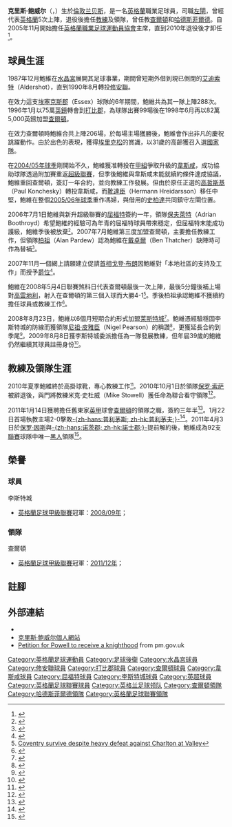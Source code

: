 {{noteTA|G1=EPL|G2=FAcup|G3=荷甲
|T=zh-hans:克里斯·鲍威尔;zh-hk:基斯·鮑維;zh-tw:克里斯·鮑威爾;
|1=zh-hans:克里斯·鲍威尔;zh-hk:基斯·鮑維;zh-tw:克里斯·鮑威爾;
|2=zh-hans:鲍威尔;zh-hk:鮑維;zh-tw:鮑威爾;
|3=zh-hans:孔切斯基;zh-hk:高哲斯基;zh-tw:孔切斯基;
|4=zh-hans:斯佩克特;zh-hk:史柏達;zh-tw:斯佩克特;
|5=zh-hans:埃里克松;zh-hk:艾歷臣;zh-tw:艾里克松;
|6=zh-hans:帕德鲁;zh-hk:柏祖;zh-tw:帕德魯;
|7=zh-hans:赫雷达松;zh-hk:靴達臣;zh-tw:赫雷達松;
|8=zh-hans:博斯罗伊德;zh-hk:保夫萊特;zh-tw:博斯羅伊德;
|9=zh-hans:撒切尔; zh-hk:戴卓爾;
|10=zh-hans:戈登·布朗;zh-hk:白高敦;zh-tw:戈登·布朗;
}}
{{Football manager infobox
| playername          = 克里斯·鲍威尔<br />''Chris Powell''
| image               = [[File:ChrisPowell.jpg|150px]]
| fullname            = Christopher George Robin Powell
| height              = {{height|ft=5|in=10}} 
| nickname            = 
| dateofbirth         = {{birth date and age|1969|9|8}}
| cityofbirth         = [[兰贝斯|兰贝斯]]
| countryofbirth      = [[英格蘭|英格蘭]]
| currentclub         = 
| clubnumber          = 
| position            = [[後衛_(足球)|左閘]]
| youthyears1 = 1985–1986
| youthclubs1 = [[Epsom_&_Ewell_F.C.|Epsom & Ewell]]
| youthyears2 = 1986–1987
| youthclubs2 = [[水晶宫足球俱乐部|水晶宮]]
| years1 = 1987–1990
| clubs1 = [[水晶宫足球俱乐部|水晶宮]]
| caps1 = 3
| goals1 = 0
| years2 = 1990
| clubs2 = → [[奧爾德肖特足球俱樂部|艾迪索特]]
| caps2 = 11
| goals2 = 0
| years3 = 1990–1996
| clubs3 = [[修安联足球俱乐部|修安聯]]
| caps3 = 248
| goals3 = 3
| years4 = 1996–1998
| clubs4 = [[德比郡足球俱乐部|打比郡]]
| caps4 = 91
| goals4 = 1
| years5 = 1998–2004
| clubs5 = [[查尔顿竞技足球俱乐部|查爾頓]]
| caps5 = 200
| goals5 = 1
| years6 = 2004
| clubs6 = → [[西汉姆联足球俱乐部|韋斯咸]]
| caps6 = 13
| goals6 = 0
| years7 = 2004–2005
| clubs7 = [[西汉姆联足球俱乐部|韋斯咸]]
| caps7 = 23
| goals7 = 0
| years8 = 2005–2006
| clubs8 = [[查尔顿竞技足球俱乐部|查爾頓]]
| caps8 = 27
| goals8 = 0
| years9 = 2006–2007
| clubs9 = [[沃特福德足球俱乐部|屈福特]]
| caps9 = 15
| goals9 = 0
| years10 = 2007–2008
| clubs10 = [[查尔顿竞技足球俱乐部|查爾頓]]
| caps10 = 17
| goals10 = 1
| years11 = 2008–2010
| clubs11 = [[莱斯特城足球俱乐部|莱斯特城]]
| caps11 = 19
| goals11 = 0
| totalcaps = 667
| totalgoals = 6
| nationalyears1 = 2001–2002
| nationalteam1 = [[英格蘭足球代表隊|英格蘭]]
| nationalcaps1 = 5
| nationalgoals1 = 0
| manageryears1 = 2010
| managerclubs1 = [[莱斯特城足球俱乐部|莱斯特城]]（看守領隊）
| manageryears2 = 2011–2014
| managerclubs2 = [[查尔顿竞技足球俱乐部|查爾頓]]
| manageryears3 = 2014–2015
| managerclubs3 = [[哈德斯菲尔德足球俱乐部|哈德斯菲爾德]]
| manageryears4 = 2016
| managerclubs4 = [[德比郡足球俱乐部|打比郡]]（看守領隊）
| manageryears5 = 2018–2019
| managerclubs5 = [[修安联足球俱乐部|修安聯]]
| manageryears6 = 2019–2020
| managerclubs6 = [[ADO海牙|ADO海牙]]（助理）
| manageryears7 = 2021–
| managerclubs7 = [[托特纳姆热刺足球俱乐部|熱刺]]（臨時助理領隊）
}}
'''克里斯·鲍威尔'''（{{lang-en|'''Chris Powell'''}}，{{bd|1969年|9月8日|catidx=Powell, Chris}}）生於[[倫敦|倫敦]][[兰贝斯|兰贝斯]]，是一名[[英格蘭|英格蘭]]職業足球員，司職[[後衛_(足球)|左閘]]，曾經代表[[英格蘭足球代表隊|英格蘭]]5次上陣，退役後擔任[[教練|教練]]及領隊，曾任教[[查尔顿竞技足球俱乐部|查爾頓]]和[[哈德斯菲尔德足球俱乐部|哈德斯菲爾德]]。自2005年11月開始擔任[[英格蘭職業足球運動員協會|英格蘭職業足球運動員協會]]主席，直到2010年退役後才卸任<ref>{{cite news |language=en |url=http://www.staffs.ac.uk/schools/art_and_design/journalism/staffslive/wordpress/2010/11/22/staffordshire-student-clarke-carlisle-is-new-pfa-chairman/ |title=Staffordshire student Clarke Carlisle is new PFA chairman |publisher=''staffs.ac.uk'' |date=2010-11-22 |accessdate=2010-12-21 |deadurl=yes |archiveurl=https://archive.is/20120911125214/http://www.staffs.ac.uk/schools/art_and_design/journalism/staffslive/wordpress/2010/11/22/staffordshire-student-clarke-carlisle-is-new-pfa-chairman/ |archivedate=2012-09-11 }}</ref>。

==球員生涯==
1987年12月鮑維在[[水晶宫足球俱乐部|水晶宮]]展開其足球事業，期間曾短期外借到現已倒閉的[[奧爾德肖特足球俱樂部|艾迪索特]]（Aldershot），直到1990年8月轉投[[修安联足球俱乐部|修安聯]]。

在效力這支[[埃塞克斯郡|埃塞克斯郡]]（Essex）球隊的6年期間，鮑維共為其一隊上陣288次。1996年1月以75萬[[英鎊|英鎊]]轉會到[[德比郡足球俱乐部|打比郡]]，為球隊出賽99場後在1998年6月再以82萬5,000英鎊加盟[[查尔顿竞技足球俱乐部|查爾頓]]。

在效力查爾頓時鮑維合共上陣206場，於每場主場獲勝後，鮑維會作出非凡的慶祝跳躍動作。由於出色的表現，獲得[[斯文·約蘭·艾歷臣|埃里克松]]的賞識，以31歲的高齡獲召入選[[英格蘭足球代表隊|國家隊]]。

在[[2004年至2005年英格蘭超級聯賽|2004/05年球季]]剛開始不久，鮑維獲准轉投在[[英格蘭足球聯賽|甲組]]爭取升級的[[西汉姆联足球俱乐部|韋斯咸]]，成功協助球隊透過附加賽重返[[英格蘭足球超級聯賽|超級聯賽]]，但季後鮑維與韋斯咸未能就續約條件達成協議，鮑維重回查爾頓，簽訂一年合約，並向教練工作發展。但由於原任正選的[[保罗·孔切斯基|高哲斯基]]（Paul Konchesky）轉投韋斯咸，而[[赫尔曼·赫雷达松|靴達臣]]（Hermann Hreidarsson）移任中堅，鮑維在整個[[2005年至2006年英格蘭超級聯賽|2005/06年球季]]重作馮婦，與借用的[[乔纳森·斯佩克特|史柏達]]共同鎮守左閘位置。

2006年7月1日鮑維與新升超級聯賽的[[沃特福德足球俱乐部|屈福特]]簽約一年，領隊[[阿德里安·博斯罗伊德|保夫萊特]]（Adrian Boothroyd）希望鮑維的經驗可為年青的屈福特球員帶來穩定，但屈福特末能成功護級，鮑維季後被放棄<small><ref>{{Cite web |url=http://news.bbc.co.uk/sport1/hi/football/teams/w/watford/6680229.stm |title=Watford let defender Powell leave |accessdate=2008-05-07 |archive-date=2007-09-02 |archive-url=https://web.archive.org/web/20070902122006/http://news.bbc.co.uk/sport1/hi/football/teams/w/watford/6680229.stm |dead-url=no }}</ref></small>。2007年7月鮑維第三度加盟查爾頓，主要擔任教練工作，但領隊[[阿兰·帕德鲁|柏祖]]（Alan Pardew）認為鮑維在[[本·撒切尔|戴卓爾]]（Ben Thatcher）缺陣時可作為替補<small><ref>{{Cite web |url=http://news.bbc.co.uk/sport1/hi/football/teams/c/charlton_athletic/6265186.stm |title=Veteran Powell back at Charlton |accessdate=2008-05-07 |archive-date=2007-08-27 |archive-url=https://web.archive.org/web/20070827203827/http://news.bbc.co.uk/sport1/hi/football/teams/c/charlton_athletic/6265186.stm |dead-url=no }}</ref></small>。

2007年11月一個網上請願建立促請[[英国首相|首相]][[戈登·布朗|戈登·布朗]]因鮑維對「本地社區的支持及工作」而授予[[骑士|爵位]]<small><ref>{{Cite web |url=http://petitions.pm.gov.uk/Sir-C-Powell/ |title=Petition to: bestow a knighthood on Christopher Powell |accessdate=2008-05-07 |archive-date=2008-05-08 |archive-url=https://web.archive.org/web/20080508175441/http://petitions.pm.gov.uk/Sir-C-Powell/ |dead-url=no }}</ref></small>。

鮑維在2008年5月4日聯賽煞科日代表查爾頓最後一次上陣，最後5分鐘後補上場對[[考文垂足球俱乐部|高雲地利]]，射入在查爾頓的第三個入球而大勝4-1<small><ref>[http://www.dailymail.co.uk/pages/live/articles/sport/football.html?in_article_id=563955&in_page_id=1779&ito=newsnow Coventry survive despite heavy defeat against Charlton at Valley]</ref></small>。季後柏祖承認鮑維不獲續約擔任球員或教練工作<small><ref>{{Cite web |url=http://news.bbc.co.uk/sport2/hi/football/teams/c/charlton_athletic/7385659.stm |title=Powell bids farewell to Charlton |accessdate=2008-05-07 |archive-date=2020-02-02 |archive-url=https://web.archive.org/web/20200202065352/http://news.bbc.co.uk/sport2/hi/football/teams/c/charlton_athletic/7385659.stm |dead-url=no }}</ref></small>。

2008年8月23日，鮑維以6個月短期合約形式加盟[[莱斯特城足球俱乐部|莱斯特城]]<small><ref>{{Cite web |url=http://www.lcfc.premiumtv.co.uk/page/LatestNews/0,,10274~1373882,00.html |title=Former International Joins Foxes |accessdate=2008-08-27 |archive-date=2012-07-29 |archive-url=https://web.archive.org/web/20120729121933/http://www.lcfc.com/page/LatestNews/0%2C%2C10274~1373882%2C00.html |dead-url=no }}</ref></small>。鮑維憑經驗穩固李斯特城的防線而獲領隊[[尼祖·皮雅臣|尼祖·皮雅臣]]（Nigel Pearson）的稱讚<small><ref>{{cite news |language=en |url=http://news.bbc.co.uk/sport2/hi/football/teams/l/leicester_city/7648659.stm |title=Pearson delight at veteran Powell |publisher=[[BBC|BBC]] Sport |date=2008-10-02 |accessdate=2009-06-30 |archive-date=2020-02-02 |archive-url=https://web.archive.org/web/20200202065303/http://news.bbc.co.uk/sport2/hi/football/teams/l/leicester_city/7648659.stm |dead-url=no }}</ref></small>，更獲延長合約到季尾<small><ref>{{cite news |language=en |url=http://news.bbc.co.uk/sport2/hi/football/teams/l/leicester_city/7811583.stm |title=Powell signs new deal with Foxes |publisher=[[BBC|BBC]] Sport |date=2009-01-05 |accessdate=2009-06-30 |archive-date=2020-02-02 |archive-url=https://web.archive.org/web/20200202065312/http://news.bbc.co.uk/sport2/hi/football/teams/l/leicester_city/7811583.stm |dead-url=no }}</ref></small>。2009年8月8日獲李斯特城委派擔任為一隊發展教練，但年屆39歲的鮑維仍然繼續其球員註冊身份<small><ref>{{cite news |language=en |url=http://www.lcfc.com/page/LatestNews/0,,10274~1728000,00.html |title=Powell On Board |publisher=[[莱斯特城足球俱乐部|''lcfc.com'']] |date=2009-08-08 |accessdate=2009-12-17 |deadurl=yes |archiveurl=https://web.archive.org/web/20120301225048/http://www.lcfc.com/page/LatestNews/0%2C%2C10274~1728000%2C00.html |archivedate=2012-03-01 }}</ref></small>。

==教練及領隊生涯==
2010年夏季鮑維終於高掛球靴，專心教練工作<small><ref>{{cite news |language=en |url=http://www.lcfc.com/page/LatestNews/0,,10274~2091386,00.html |title=Powell: "It's A Learning Curve For Me" |publisher=[[莱斯特城足球俱乐部|''lcfc.com'']] |date=2010-07-14 |accessdate=2010-08-02 |deadurl=yes |archiveurl=https://web.archive.org/web/20100716165804/http://www.lcfc.com/page/LatestNews/0%2C%2C10274~2091386%2C00.html |archivedate=2010-07-16 }}</ref></small>。2010年10月1日於領隊[[保罗·索萨|保罗·索萨]]被辭退後，與門將教練米克·史杜威（Mike Stowell）獲任命為聯合看守領隊<ref>{{cite news |language=en |url=http://news.bbc.co.uk/sport2/hi/football/teams/l/leicester_city/9051656.stm |title=Leicester City sack manager Paulo Sousa |publisher=[[BBC|BBC]] Sport |date=2010-10-01 |accessdate=2010-10-02 |archive-date=2020-11-07 |archive-url=https://web.archive.org/web/20201107015455/http://news.bbc.co.uk/sport2/hi/football/teams/l/leicester_city/9051656.stm |dead-url=no }}</ref>。

2011年1月14日獲聘擔任舊東家[[英甲|英甲]]球會[[查尔顿竞技足球俱乐部|查爾頓]]的領隊之職，簽約三年半<ref>{{cite news |language=en |url=http://news.bbc.co.uk/sport2/hi/football/teams/c/charlton_athletic/9360972.stm |title=Chris Powell named new Charlton Athletic manager |publisher=''[[BBC_Sport|BBC Sport]]'' |date=2011-01-14 |accessdate=2011-01-15 |archive-date=2020-11-22 |archive-url=https://web.archive.org/web/20201122234246/http://news.bbc.co.uk/sport2/hi/football/teams/c/charlton_athletic/9360972.stm |dead-url=no }}</ref>。1月22日首場執教主場2-0擊敗[[普利茅斯足球俱乐部|-{zh-hans:普利茅斯; zh-hk:普利茅夫;}-]]<ref>{{cite news |language=en |url=http://news.bbc.co.uk/sport2/hi/football/eng_div_2/9362020.stm |title=Charlton 2-0 Plymouth |publisher=''[[BBC_Sport|BBC Sport]]'' |date=2011-01-22 |accessdate=2011-01-24 |archive-date=2020-02-02 |archive-url=https://web.archive.org/web/20200202065232/http://news.bbc.co.uk/sport2/hi/football/eng_div_2/9362020.stm |dead-url=no }}</ref>。2011年4月3日於[[保罗·因斯|保罗·因斯]]與[[諾士郡足球會|-{zh-hans:诺茨郡; zh-hk:諾士郡;}-]]提前解約後，鮑維成為92支[[英格蘭足球聯賽|聯賽]]球隊中唯一[[黑人|黑人]]領隊<ref>{{cite news |language=en |url=http://news.bbc.co.uk/sport2/hi/football/12951734.stm |title=Manager Paul Ince leaves Notts County |publisher=''[[BBC_Sport|BBC Sport]]'' |date=2011-04-03 |accessdate=2011-04-04 |archive-date=2011-04-06 |archive-url=https://web.archive.org/web/20110406081804/http://news.bbc.co.uk/sport2/hi/football/12951734.stm |dead-url=no }}</ref>。

== 榮譽 ==
=== 球員 ===
;李斯特城
* [[英格蘭足球甲級聯賽|英格蘭足球甲級聯賽]]冠軍：[[2008年至2009年英格蘭足球甲級聯賽|2008/09年]]；

=== 領隊 ===
;查爾頓
* [[英格蘭足球甲級聯賽|英格蘭足球甲級聯賽]]冠軍：[[2011年至2012年英格蘭足球甲級聯賽|2011/12年]]；

==註腳==
{{reflist}}

==外部連結==
*{{soccerbase|id=6435|name=克里斯·鲍威尔}}
*[https://web.archive.org/web/20080821184718/http://www.icons.com/powell 克里斯·鲍威尔個人網站]
*[https://web.archive.org/web/20080508175441/http://petitions.pm.gov.uk/Sir-C-Powell/ Petition for Powell to receive a knighthood] from pm.gov.uk

{{S-start}}
{{s-npo}}
{{S-bef|before=[[Dean_Holdsworth|甸恩·荷斯和夫]]}}
{{S-ttl|title=[[英格蘭職業足球運動員協會|PFA]][[主席|主席]] |years=2005 – 2010年}}
{{S-aft|after=[[奇勒·卡素爾|奇勒·卡素爾]]}}
{{S-end}}
{{哈德斯菲爾德領隊}}

{{DEFAULTSORT:Powell, Chris}}
[[Category:英格蘭足球運動員|Category:英格蘭足球運動員]]
[[Category:足球後衛|Category:足球後衛]]
[[Category:水晶宮球員|Category:水晶宮球員]]
[[Category:修安聯球員|Category:修安聯球員]]
[[Category:打比郡球員|Category:打比郡球員]]
[[Category:查爾頓球員|Category:查爾頓球員]]
[[Category:韋斯咸球員|Category:韋斯咸球員]]
[[Category:屈福特球員|Category:屈福特球員]]
[[Category:李斯特城球員|Category:李斯特城球員]]
[[Category:英超球員|Category:英超球員]]
[[Category:英格蘭足球聯賽球員|Category:英格蘭足球聯賽球員]]
[[Category:英格兰足球领队|Category:英格兰足球领队]]
[[Category:查爾頓領隊|Category:查爾頓領隊]]
[[Category:哈德斯菲爾德領隊|Category:哈德斯菲爾德領隊]]
[[Category:英格蘭足球聯賽領隊|Category:英格蘭足球聯賽領隊]]